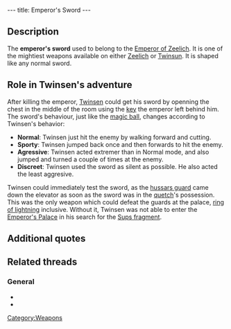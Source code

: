 ---
title: Emperor's Sword
---

{{Weapon|
Name=Emperor's Sword|
Image=Sword.gif|
Enemy=All enemies|
Rate=Slow/Fast, depending on behaviour|
Damage=A lot|
Range=Melee}}

{{Quote|
Quote=With the emperor's sword, you can now face the hussars of the imperial guard.|
Character=Official description}}

==Description==
The '''emperor's sword''' used to belong to the [[Emperor of Zeelich]]. It is one of the mightiest weapons available on either [[Zeelich]] or [[Twinsun]]. It is shaped like any normal sword.

==Role in Twinsen's adventure==
After killing the emperor, [[Twinsen]] could get his sword by openning the chest in the middle of the room using the [[key]] the emperor left behind him. The sword's behaviour, just like the [[magic ball]], changes according to Twinsen's behavior:

* '''Normal''': Twinsen just hit the enemy by walking forward and cutting.
* '''Sporty''': Twinsen jumped back once and then forwards to hit the enemy.
* '''Agressive''': Twinsen acted extremer than in Normal mode, and also jumped and turned a couple of times at the enemy.
* '''Discreet''': Twinsen used the sword as silent as possible. He also acted the least aggresive.

Twinsen could immediately test the sword, as the [[hussars guard]] came down the elevator as soon as the sword was in the [[quetch]]'s possession. This was the only weapon which could defeat the guards at the palace, [[ring of lightning]] inclusive. Without it, Twinsen was not able to enter the [[Emperor's Palace]] in his search for the [[Sups fragment]].

==Additional quotes==
{{Quote|
Quote=You just seized the emperor's sword. Now you can face the hussars guarding the Emperor's palace.|
Character=When Twinsen took the sword}}

==Related threads==
===General===
* {{thread|id=9366|title=Sword on twinsun in LBA2}}
* {{thread|id=8398|title=Sword fighting}}

[[Category:Weapons]]